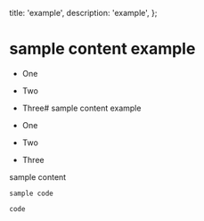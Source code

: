   title: 'example',
  description: 'example',
};

# sample content example

- One
- Two
- Three# sample content example

- One
- Two
- Three

sample content

```
sample code
```

`code`

<StackBlitzEmbed
  repo='GyeongtaeGim/react-scroll-interaction-example'
  height='700px'
/>
